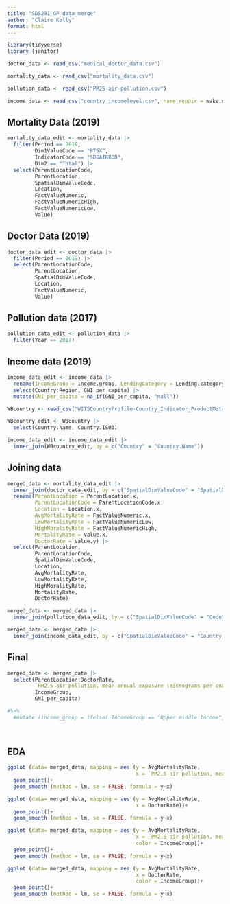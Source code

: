 ```yaml
---
title: "SDS291_GP_data_merge"
author: "Claire Kelly"
format: html
---
```


```r
library(tidyverse)
library (janitor)
```

```r
doctor_data <- read_csv("medical_doctor_data.csv")

mortality_data <- read_csv("mortality_data.csv")

pollution_data <- read_csv("PM25-air-pollution.csv")

income_data <- read_csv("country_incomelevel.csv", name_repair = make.names)
```


## Mortality Data (2019)

```r
mortality_data_edit <- mortality_data |> 
  filter(Period == 2019, 
         Dim1ValueCode == "BTSX", 
         IndicatorCode == "SDGAIRBOD",
         Dim2 == "Total") |>
  select(ParentLocationCode, 
         ParentLocation, 
         SpatialDimValueCode, 
         Location,
         FactValueNumeric,
         FactValueNumericHigh,
         FactValueNumericLow,
         Value)

```


## Doctor Data (2019)

```r
doctor_data_edit <- doctor_data |> 
  filter(Period == 2019) |>
  select(ParentLocationCode, 
         ParentLocation, 
         SpatialDimValueCode, 
         Location,
         FactValueNumeric, 
         Value)
```

## Pollution data (2017)
```r
pollution_data_edit <- pollution_data |>
  filter(Year == 2017)
```

## Income data (2019)
```r
income_data_edit <- income_data |>
  rename(IncomeGroup = Income.group, LendingCategory = Lending.category, GNI_per_capita = X2019) |>
  select(Country:Region, GNI_per_capita) |>
  mutate(GNI_per_capita = na_if(GNI_per_capita, "null"))
```


```r
WBcountry <- read_csv("WITSCountryProfile-Country_Indicator_ProductMetada-en.csv", name_repair = make.names)
```

```r
WBcountry_edit <- WBcountry |>
  select(Country.Name, Country.ISO3)
```

```r
income_data_edit <- income_data_edit |>
  inner_join(WBcountry_edit, by = c("Country" = "Country.Name"))
```

## Joining data

```r
merged_data <- mortality_data_edit |> 
  inner_join(doctor_data_edit, by = c("SpatialDimValueCode" = "SpatialDimValueCode")) |> 
  rename(ParentLocation = ParentLocation.x, 
         ParentLocationCode = ParentLocationCode.x,
         Location = Location.x,
         AvgMortalityRate = FactValueNumeric.x,
         LowMortalityRate = FactValueNumericLow,
         HighMoralityRate = FactValueNumericHigh,
         MortalityRate = Value.x,
         DoctorRate = Value.y) |>
  select(ParentLocation,
         ParentLocationCode,
         SpatialDimValueCode,
         Location,
         AvgMortalityRate,
         LowMortalityRate,
         HighMoralityRate,
         MortalityRate,
         DoctorRate)

merged_data <- merged_data |>
  inner_join(pollution_data_edit, by = c("SpatialDimValueCode" = "Code"))

merged_data <- merged_data |>
  inner_join(income_data_edit, by = c("SpatialDimValueCode" = "Country.ISO3"))
```


## Final 

```r
merged_data <- merged_data |>
  select(ParentLocation:DoctorRate, 
         `PM2.5 air pollution, mean annual exposure (micrograms per cubic meter)`, 
         IncomeGroup, 
         GNI_per_capita) 

#%>% 
  #mutate (income_group = ifelse( IncomeGroup == "Upper middle Income", "Middle income", no))
  
  
```

## EDA

```r
ggplot (data= merged_data, mapping = aes (y = AvgMortalityRate, 
                                          x = `PM2.5 air pollution, mean annual exposure (micrograms per cubic meter)` ))+ 
  geom_point()+
  geom_smooth (method = lm, se = FALSE, formula = y~x)
```

```r
ggplot (data= merged_data, mapping = aes (y = AvgMortalityRate, 
                                          x = DoctorRate))+ 
  geom_point()+
  geom_smooth (method = lm, se = FALSE, formula = y~x)
```

```r
ggplot (data= merged_data, mapping = aes (y = AvgMortalityRate, 
                                          x = `PM2.5 air pollution, mean annual exposure (micrograms per cubic meter)`,
                                          color = IncomeGroup))+ 
  geom_point()+
  geom_smooth (method = lm, se = FALSE, formula = y~x)
```

```r
ggplot (data= merged_data, mapping = aes (y = AvgMortalityRate, 
                                          x = DoctorRate,
                                          color = IncomeGroup))+ 
  geom_point()+
  geom_smooth (method = lm, se = FALSE, formula = y~x)
```
